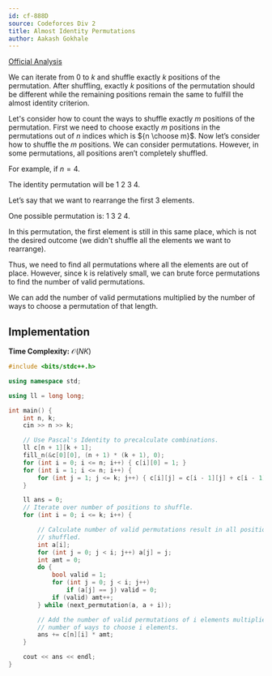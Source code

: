 ```yaml
---
id: cf-888D
source: Codeforces Div 2
title: Almost Identity Permutations
author: Aakash Gokhale
---
```


[Official Analysis](https://codeforces.com/blog/entry/55701)

We can iterate from $0$ to $k$ and shuffle exactly $k$ positions of the permutation. After shuffling, exactly $k$ positions of the permutation should be different while the remaining positions remain the same to fulfill the almost identity criterion.

Let's consider how to count the ways to shuffle exactly $m$ positions of the permutation. First we need to choose exactly $m$ positions in the permutations out of $n$ indices which is ${n \choose m}$. Now let’s consider how to shuffle the $m$ positions. We can consider permutations. However, in some permutations, all positions aren’t completely shuffled.

For example, if $n = 4$.

The identity permutation will be $1$ $2$ $3$ $4$.

Let’s say that we want to rearrange the first 3 elements.

One possible permutation is: $1$ $3$ $2$ $4$.

In this permutation, the first element is still in this same place, which is not the desired outcome (we didn't shuffle all the elements we want to rearrange).

Thus, we need to find all permutations where all the elements are out of place. However, since k is relatively small, we can brute force permutations to find the number of valid permutations.

We can add the number of valid permutations multiplied by the number of ways to choose a permutation of that length.

## Implementation

**Time Complexity:** $\mathcal{O}(NK)$

<LanguageSection>

<CPPSection>


```cpp
#include <bits/stdc++.h>

using namespace std;

using ll = long long;

int main() {
	int n, k;
	cin >> n >> k;

	// Use Pascal's Identity to precalculate combinations.
	ll c[n + 1][k + 1];
	fill_n(&c[0][0], (n + 1) * (k + 1), 0);
	for (int i = 0; i <= n; i++) { c[i][0] = 1; }
	for (int i = 1; i <= n; i++) {
		for (int j = 1; j <= k; j++) { c[i][j] = c[i - 1][j] + c[i - 1][j - 1]; }
	}

	ll ans = 0;
	// Iterate over number of positions to shuffle.
	for (int i = 0; i <= k; i++) {

		// Calculate number of valid permutations result in all positions
		// shuffled.
		int a[i];
		for (int j = 0; j < i; j++) a[j] = j;
		int amt = 0;
		do {
			bool valid = 1;
			for (int j = 0; j < i; j++)
				if (a[j] == j) valid = 0;
			if (valid) amt++;
		} while (next_permutation(a, a + i));

		// Add the number of valid permutations of i elements multiplied by the
		// number of ways to choose i elements.
		ans += c[n][i] * amt;
	}

	cout << ans << endl;
}
```

</CPPSection>
</LanguageSection>
